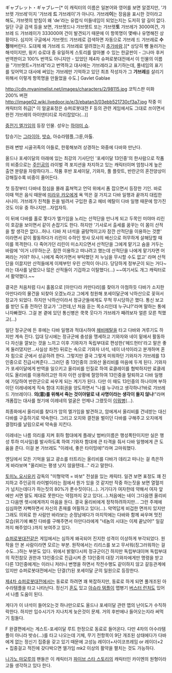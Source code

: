 ギャブレット・ギャブレー[* 이 캐릭터의 이름은 일본어와 영어를 보면 알겠지만, '갸브렛 갸브레'이지 '갸브레 '''드''' 갸브레이'가 아니다. 갸브레'''이'''는 장음을 표시한 것이라고 해도, 갸브렛의 받침이 왜 'de'라는 유럽식 미들네임이 되었는지는 도저히 알 길이 없다. 일단 구글 검색 등을 보면, 갸브렛드나 갸브렛트 또는 갸브렛'''토''' 갸브레가 3000여건, 갸브레 드 갸브레이가 333000여 건이 발견되기 때문에 이 항목명이 몇배나 유명해진 상황이다. 심지어 구글에서 갸브렛드 갸브레로 검색하면 자동으로 갸브레 드 갸브레로 '''수정'''해버린다. 도대체 왜 갸브레 드 갸브레로 알려졌는지 [[추가바람]].][* 상당히 뺑 둘러가는 해석이지만, 윙키 슈로대 중 유일하게 스토리를 알아볼 수 있는 한글판이 - 그나마 후커 번역판이고 100% 번역도 아니지만 - 있었던 제4차 슈퍼로봇대전에서 이 인물의 이름을 "갸브렛트=갸브레"라고 번역하고 대사에는 갸브레라고 표기하는데, 풀네임의 표기를 잊어먹고 대사에 써있는 갸브레만 기억하고 있던 최초 작성자가 그 '''갸브레'''를 살리기 위해서 이렇게 항목명을 만들었을 수도.]
Gavlet Gablae

http://cdn.myanimelist.net/images/characters/2/98115.jpg
코믹스판 미화200% 버젼
http://image02.wiki.livedoor.jp/e/3/ebatan3/03ebb521730cf3a7.jpg
작중 이 캐릭터의 취급[* 이 얼굴표정은 슈퍼로봇대전 F 등의 관련 게임에서도 그대로 쓰이면서 완전 갸브레의 아이덴티티로 자리잡았다(...)]

[[중전기 엘가임]]의 등장 인물.
성우는 [[하야미 쇼]].

탑승기는 [[그라이아]], [[밧슈]], 아슈라템플,그룬,아톨.

원래 변방 시골귀족의 아들로, 한몫해보려 상경하는 와중에 다바와 만난다.

올드나 포세이달의 아래에 있는 최강의 기사단인 '포세이달 13인중'의 한사람으로 작품의 비중으로는 [[주인공]]의 라이벌 격 포지션을 차지하고 있는 캐릭터이며 엄청나게 높은 출연 분량을 자랑하다가... 작품 후반 포세이달, 기와자, 풀 플랏트, 반란군의 혼전양상이 강해질수록 비중이 줄어든다. 

첫 등장부터 다바네 점심을 몰래 훔쳐먹고 언덕 위에서 폼 잡으면서 등장한 기인. 바로 이때 먹은 음식 때문에 [[미라우 캬오]]에게 욕 먹은 걸 가지고 다바 일행과 끝까지 대립한 사나이. 갸브레가 친척들 돈을 빌려서 구입한 중고 헤비 메탈이 다바 일행 때문에 망가진 것도 이유 중 하나지만...자업자득. 

이 뒤에 다바를 홀로 쫓다가 엘가임을 노리는 산적단을 만나게 되고 두목인 미야마 리린이 호감을 보이면서 같이 손잡기도 한다. 하지만 '기사로서 출세를 꿈꾸는 이 몸이 산적을 할 생각은 없다...허나. 다바 저 녀석을 골탕먹이고자 잠깐 산적단을 이용하는 것뿐' 이라면서 같이 활동하다가 리린이 수하인 핫샤 모샤의 배신으로 허무하게 살해당할 때 이를 목격한다. 다 죽어가던 리린이 미소지으면서 산적단을 그에게 맡기고 숨을 거두는 바람에 '이거 너무하는군. 잠깐 이용하고 떠나려고 했는데 산적단을 나에게 맡기자면 어쩌라는 거야? 허나, 나에게 죽어가면서 부탁했던 저 누님을 무시할 수도 없고' 라며 산적단을 이끌지만 산적들에게 이제부턴 우린 산적이 아니다. 당당하게 정부군이 되는 거다~라는 대사를 날렸으나 많은 산적들이 기겁하고 이탈했다(...) ~~여기서도 개그 캐릭터로서 활약했다.~~

결국은 처음처럼 다시 홀몸으로 [아만다라 카만다라]를 찾아가 아첨하듯 다바가 소지한 아만다라의 물건을 되찾아 오겠노라고 그에게 청원해 포세이달군에 낙하산으로 꽂혀서 장교가 되었다. 하지만 낙하산이라서 정규군들에게도 무척 무시당하곤 했다. 통신 보고를 받던 도중 전하던 장교가 '그런데,넌 처음 듣는 목소리인데 누구냐?'라며 말하는 통에 나자빠졌다. 그걸 본 곁에 있던 통신병은 쿡쿡 웃다가 갸브레가 째려보자 얼른 모른 척했고(...)

일단 정규군에 든 후에는 다바 일행과 적대시하여 [[헤비메탈]]을 타고 다바와 겨루기도 하지만 계속 진다. 입대 당시에는 정규군에 충성을 맹세하고 기와자와 네이 밑에서 활동하다 자신을 깔보는 것을 느끼고 이후 기와자가 독립부대로 편성한('헤드헌터'라고 말은 좋게 둘러댔지만...사실상 좌천) 뒤로는 속으로 기와자 녀석, 네이 녀석이라고 분개하며  혼자 힘으로 군에서 성공하려 한다. 그렇지만 결국 그렇게 미워하던 기와자가 갸브레를 13인중으로 진급시켜준다...그러던 중 13인중의 크와산 올리비를 마음에 두게 된다. 기와자가 포세이달에게 반역을 일으키고 올리비를 인질로 하여 료클레이를 협박하지만 료클레이도 올리비를 이용하려고만 하자 이런 상황에 절망하여 13인중을 탈퇴하고 다바 일행에 가담하여 반란군으로 싸우게 되는 계기가 된다. 다만 이 때도 13인중의 하나이며 부하이던 이레네에게 직속 함대 지휘권을 양도하면서 "나를 누구라고 생각하나?바로 갸브레 드 갸브레이다. '''의(意)를 위해서 죽는 것이야말로 내 사명이라는 생각이 들지 않나'''!"라며 개폼잡는 대사를 쳤기에 이레네의 얼굴은 언제나 그랬듯이 [[이뭐병]](...).

최종화에서 올리비를 찾다가 암의 엘가임을 발견하고, 암에게서 올리비를 건네받는 대신 다바를 구출하기로 약속한다. 그리고 오지와 결전을 벌이던 다바를 구해주고 오지에게 결정타를 날림으로써 약속을 지킨다.

이레네는 나름 의리를 지켜 휘하 함대에게 플래닛 범버(이름은 행성폭탄이지만 실은 행성 투하 미사일)를 발사하도록 하여 기와자 함대에 큰 타격을 줘서 다바 일행에게 큰 도움을 준다. 이걸 본 갸브레도 "이레네, 좋은 타이밍에!"라며 고마워했다.

엔딩에서 모든 기억을 잃고 광소를 터트리는 올리비를 다바가 데리고 떠나는 걸 측은하게 바라보며 "올리비는 평생 낫지 않을텐데..." 라고 말한다.

[[토미노 요시유키]] 감독의 "미형악역 = 바보" 전설을 있는 캐릭터. 일견 보면 표정도 꽤 진지하고 주인공의 라이벌이라는 점에서 뭔가 있을 것 같지만 작중 하는짓을 보면 열혈끼가 넘치는데다가 하는짓의 80%가 푼수짓이다(...). 거기다가 여자한테 약해서 여자 앞에만 서면 말도 제대로 못한다는 약점까지 갖고 있다(...).처음에는 네이 그다음엔 올리비 그 다음엔 렛시에게까지 마음을 둔다. 결국 올리비에게 정착하려하지만... 그런 주제에 심심하면 자뻑하면서 자신의 존재를 어필하고 있다(...). 악역답게 비겁한 면까지 있지만 그래도 의외로 한 사람만 바라보는 순정남에다가 마지막에는 다바와 함께 싸우며 멋진 모습(위기에 빠진 다바를 구해주면서 아만다라에게 "네놈의 시대는 이제 끝났어!" 일갈까지 해주었다.)까지 보여주고 있다. 

[[슈퍼로봇대전]]같은 게임에서는 심하게 왜곡되어 진지한 성격이 이상하게 부각되었다. 원작을 안 본 사람이라면 모르는 부분. 원작에서는 리리스를 보고 무서워(징그러워하는 걸 수도...)하는 부분도 있다. 위에서 밝혔다시피 정규군이긴 하지만 독립부대이며 독립부대의 작전참모 권한과 13인중으로 진급시켜 준 13인중의 대장 기와자에게만 명령을 받고 다른 13인중에게는 이러니 저러니 변명을 하면서 작전수행도 같이하지 않고 갈등관계에 있지만 슈퍼로봇대전에서는 단결(?)된 포세이달 군의 일원으로 등장한다. 

[[제4차 슈퍼로봇대전]]에서는 동료로 하려면 꽤 복잡하지만, 동료로 하게 되면 풀개조된 아수라템플을 타고 나타난다. 정신기 [[혼]]도 있고 [[아슈라 템플]]이 맵병기 [[버스터 런처]]도 있어서 나름 도움이 된다. 

게다가 이 녀석이 들어오는것 하나만으로도 올드나 포세이달 관련 맵의 난이도가 수직하락한다. 하지만 입수시기가 지나치게 늦은것이 문제. 거의 후반에나 들어오는지라 써먹기 힘들다.

F 완결편에서는 게스트-포세이달 루트 한정으로 동료로 들어온다. 다만 4차의 아수라템플이 아니라 밧슈(...)를 타고 나오는데 기체, 무기 전항목이 9단 개조된 상태에다가 다바에게 없는 정신기 집중을 갖고 있기 때문에 고성능 레이더+사이코프레임 or 레이더×2 + 집중걸고 적진에 갖다박으면 엘가임 mk2 이상의 활약을 펼치는 것도 가능하다.

[[나가노 마모루]]의 팬들은 이 캐릭터가 [[파이브 스타 스토리]]의 캐릭터인 카이엔의 원형이라고들 생각하고 있다 한다.
